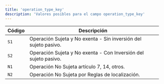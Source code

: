 ```yaml
---
title: 'operation_type_key'
description: 'Valores posibles para el campo operation_type_key'
---
```


| Código | Descripción                                                     |
|--------|-----------------------------------------------------------------|
| `S1`   | Operación Sujeta y No exenta - Sin inversión del sujeto pasivo. |
| `S2`   | Operación Sujeta y No exenta - Con Inversión del sujeto pasivo. |
| `N1`   | Operación No Sujeta artículo 7, 14, otros.                      |
| `N2`   | Operación No Sujeta por Reglas de localización.                 |

